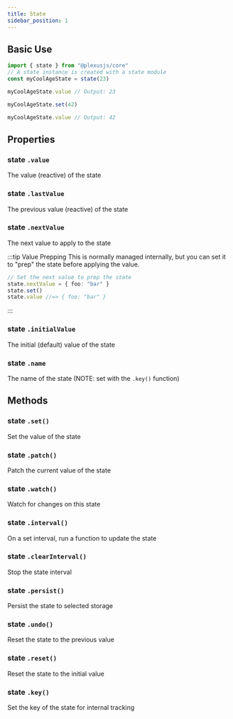 ```yaml
---
title: State
sidebar_position: 1
---
```


## Basic Use

```ts
import { state } from "@plexusjs/core"
// A state instance is created with a state module
const myCoolAgeState = state(23)

myCoolAgeState.value // Output: 23

myCoolAgeState.set(42)

myCoolAgeState.value // Output: 42
```

## Properties

### state `.value`

The value (reactive) of the state

### state `.lastValue`

The previous value (reactive) of the state

### state `.nextValue`

The next value to apply to the state

:::tip Value Prepping
This is normally managed internally, but you can set it to "prep" the state before applying the value.

```ts
// Set the next value to prep the state
state.nextValue = { foo: "bar" }
state.set()
state.value //=> { foo: "bar" }
```

:::

### state `.initialValue`

The initial (default) value of the state

### state `.name`

The name of the state (NOTE: set with the `.key()` function)

## Methods

### state `.set()`

Set the value of the state

### state `.patch()`

Patch the current value of the state

### state `.watch()`

Watch for changes on this state

### state `.interval()`

On a set interval, run a function to update the state

### state `.clearInterval()`

Stop the state interval

### state `.persist()`

Persist the state to selected storage

### state `.undo()`

Reset the state to the previous value

### state `.reset()`

Reset the state to the initial value

### state `.key()`

Set the key of the state for internal tracking
